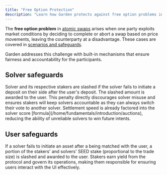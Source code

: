 ```yaml
---
title: "Free Option Protection"
description: "Learn how Garden protects against free option problems in atomic swaps"
---
```


The **free option problem** in [atomic swaps](/home/fundamentals/introduction/atomic-swaps) arises when one party exploits market conditions by deciding to complete or abort a swap based on price movements, leaving the counterparty at a disadvantage. These cases are covered in [scenarios and safeguards](/home/fundamentals/introduction/atomic-swaps#scenarios-and-safeguards).

Garden addresses this challenge with built-in mechanisms that ensure fairness and accountability for the participants.

## Solver safeguards

<CardGroup cols={1}>
  <Card title="Trade Success Insurance" icon="shield">
    Solver and its respective stakers are slashed if the solver fails to initiate a deposit on their side after the user's deposit. The slashed amount is awarded to the user.
  </Card>
  <Card title="Accountability Mechanism" icon="users">
    This penalty directly discourages solver misuse and ensures stakers will keep solvers accountable as they can always switch their vote to another solver.
  </Card>
  <Card title="Performance Scoring" icon="chart-line">
    Settlement speed is already factored into the solver score [formula](/home/fundamentals/introduction/auctions), reducing the ability of unreliable solvers to win future intents.
  </Card>
</CardGroup>

## User safeguards

<Warning>
If a solver fails to initiate an asset after a being matched with the user, a portion of the stakers' and solvers' SEED stake (proportional to the trade size) is slashed and awarded to the user.
</Warning>

<Note>
Stakers earn yield from the protocol and govern its operations, making them responsible for ensuring users interact with the UI effectively.
</Note> 
